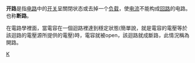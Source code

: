 {{multiple issues|
{{expert|time=2014-08-21T11:17:21+00:00}}
{{unreferenced|time=2014-08-21T11:17:21+00:00}}
}}
'''开路'''是指[[电路|电路]]中的[[开关|开关]]呈關閉状态或去掉一个[[负载|负载]]，使[[电流|电流]]不能构成[[回路|回路]]的电路。也称'''断路'''。

在電路學裡面，當電容在一個迴路裡達到穩定狀態(簡單說，就是電容的電壓等於該迴路的電壓源所提供的電壓)時，電容就被open，該迴路就成斷路，此情況稱為開路。

{{電磁學小作品}}

[[Category:電學|K]]
